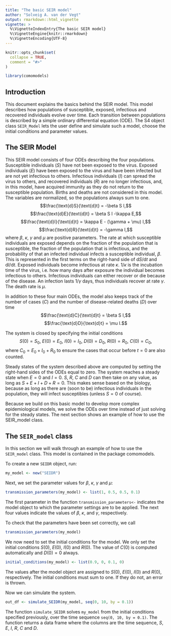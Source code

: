 ```yaml
---
title: "The basic SEIR model"
author: "Solveig A. van der Vegt"
output: rmarkdown::html_vignette
vignette: >
  %\VignetteIndexEntry{The basic SEIR model}
  %\VignetteEngine{knitr::rmarkdown}
  %\VignetteEncoding{UTF-8}
---
```


```r
knitr::opts_chunk$set(
  collapse = TRUE,
  comment = "#>"
)
```

```r
library(comomodels)
```

## Introduction
This document explains the basics behind the SEIR model. This model describes
how populations of susceptible, exposed, infectious and recovered
individuals evolve over time. Each transition between populations is described by a simple
ordinary differential equation (ODE). The S4 object class `SEIR_Model` lets the user
define and simulate such a model, choose the initial conditions and parameter values.

## The SEIR Model
This SEIR model consists of four ODEs describing the four populations. Susceptible
individuals ($S$) have not been exposed to the virus. Exposed individuals ($E$) have been
exposed to the virus and have been infected but are not yet infectious to others.
Infectious individuals ($I$) can spread the virus to others, and recovered individuals ($R$) are no longer
infectious, and, in this model, have acquired immunity as they do not return
to the susceptible population. Births and deaths are not considered in this model.
The variables are normalized, so the populations always sum to one.
$$\frac{\text{d}S}{\text{d}t} = -\beta S I,$$
$$\frac{\text{d}E}{\text{d}t} = \beta S I -\kappa E,$$
$$\frac{\text{d}I}{\text{d}t} = \kappa E - (\gamma + \mu) I,$$
$$\frac{\text{d}R}{\text{d}t} = -\gamma I,$$
where $\beta$, $\kappa$, $\gamma$ and $\mu$ are positive parameters.
The rate at which susceptible individuals are exposed depends on the fraction
of the population that is susceptible, the fraction of the population that is
infectious, and the probability of that an infected individual infects a
susceptible individual, $\beta$. This is represented in the
first terms on the right-hand side of $\text{d}S/ \text{d}t$ and $\text{d}I/ \text{d}t$.
Exposed individuals become infectious at rate $\kappa$. $1/ \kappa$ is
the incubation time of the virus, i.e. how many days after exposure the individual
becomes infectious to others. Infectious individuals can either recover or die
because of the disease. An infection lasts $1/ \gamma$
days, thus individuals recover at rate $\gamma$. The death rate is $\mu$.

In addition to these four main ODEs, the model also keeps track of the number 
of cases ($C$) and the number of disease-related deaths ($D$) over time
$$\frac{\text{d}C}{\text{d}t} = \beta S I,$$
$$\frac{\text{d}D}{\text{d}t} = \mu I.$$

The system is closed by specifying the initial conditions
$$S(0) = S_0,\ E(0) = E_0,\ I(0) = I_0,\ D(0) = D_0,\ R(0) = R_0,\ C(0) = C_0,$$
where $C_0 = E_0 + I_0 + R_0$ to ensure the cases that occur before $t=0$ are
also counted.

Steady states of the system described above are computed by setting the right-hand
sides of the ODEs equal to zero. The system reaches a steady
state when $E = 0$ and $I = 0$. $S$, $R$, $C$ and $D$ can then take on any value,
as long as $S + E + I + D + R = 0$.
This makes sense based on the biology, because as long as there are (soon to be)
infectious individuals in the population, they will infect susceptibles 
(unless $S = 0$ of course).

Because we build on this basic model to develop more complex epidemiological models,
we solve the ODEs over time instead of just solving for the steady states. The
next section shows an example of how to use the SEIR_model class.

## The `SEIR_model` class
In this section we will walk through an example of how to use the `SEIR_model`
class. This model is contained in the package comomodels.

To create a new `SEIDR` object, run:
```r
my_model <- new("SEIDR")
```

Next, we set the parameter values for $\beta$, $\kappa$, $\gamma$ and $\mu$:
```r
transmission_parameters(my_model) <- list(1, 0.5, 0.5, 0.1)
```
The first parameter in the function `transmission_parameters<-` indicates the model object
to which the parameter settings are to be applied. The next four values indicate
the values of $\beta$, $\kappa$, and $\gamma$, respectively.

To check that the parameters have been set correctly, we call
```r
transmission_parameters(my_model)
```

We now need to set the initial conditions for the model. We only set the initial
conditions $S(0)$, $E(0)$, $I(0)$ and $R(0)$. The value of $C(0)$ is computed
automatically and $D(0)=0$ always.
```r
initial_conditions(my_model) <- list(0.9, 0, 0.1, 0)
```
The values after the model object are assigned to $S(0)$, $E(0)$, $I(0)$ and $R(0)$,
respectively. The initial conditions must sum to one. If they do not, an error is thrown.


Now we can simulate the system.
```r
out_df <- simulate_SEIDR(my_model, seq(0, 10, by = 0.1))
```

The function `simulate_SEIDR` solves `my_model` from the initial conditions specified
previously, over the time sequence `seq(0, 10, by = 0.1)`. The function returns
a data frame where the columns are the time sequence, $S$, $E$, $I$, $R$, $C$ and $D$.

